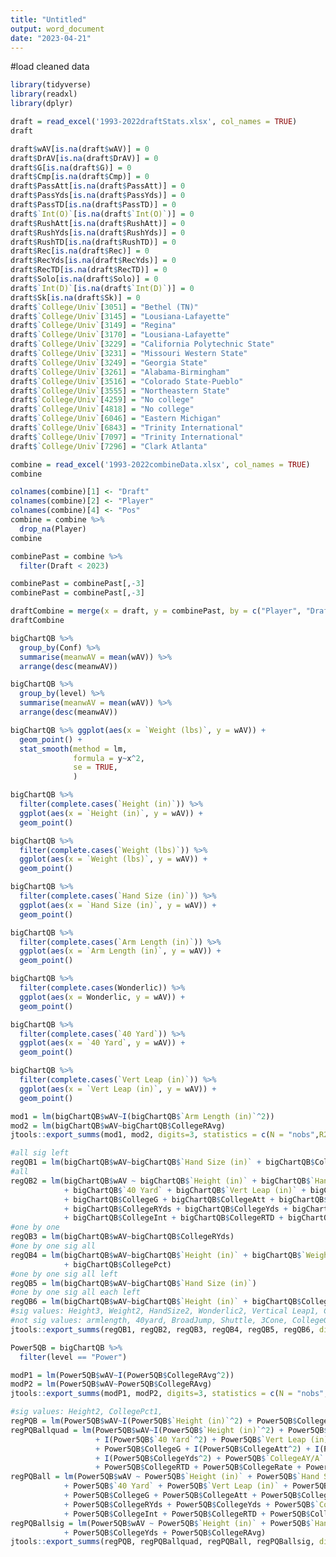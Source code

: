 ---
title: "Untitled"
output: word_document
date: "2023-04-21"
---

#load cleaned data
```{r}
library(tidyverse)
library(readxl)
library(dplyr)

draft = read_excel('1993-2022draftStats.xlsx', col_names = TRUE)
draft

draft$wAV[is.na(draft$wAV)] = 0
draft$DrAV[is.na(draft$DrAV)] = 0
draft$G[is.na(draft$G)] = 0
draft$Cmp[is.na(draft$Cmp)] = 0
draft$PassAtt[is.na(draft$PassAtt)] = 0
draft$PassYds[is.na(draft$PassYds)] = 0
draft$PassTD[is.na(draft$PassTD)] = 0
draft$`Int(O)`[is.na(draft$`Int(O)`)] = 0
draft$RushAtt[is.na(draft$RushAtt)] = 0
draft$RushYds[is.na(draft$RushYds)] = 0
draft$RushTD[is.na(draft$RushTD)] = 0
draft$Rec[is.na(draft$Rec)] = 0
draft$RecYds[is.na(draft$RecYds)] = 0
draft$RecTD[is.na(draft$RecTD)] = 0
draft$Solo[is.na(draft$Solo)] = 0
draft$`Int(D)`[is.na(draft$`Int(D)`)] = 0
draft$Sk[is.na(draft$Sk)] = 0
draft$`College/Univ`[3051] = "Bethel (TN)"
draft$`College/Univ`[3145] = "Lousiana-Lafayette"
draft$`College/Univ`[3149] = "Regina"
draft$`College/Univ`[3170] = "Lousiana-Lafayette"
draft$`College/Univ`[3229] = "California Polytechnic State"
draft$`College/Univ`[3231] = "Missouri Western State"
draft$`College/Univ`[3249] = "Georgia State"
draft$`College/Univ`[3261] = "Alabama-Birmingham"
draft$`College/Univ`[3516] = "Colorado State-Pueblo"
draft$`College/Univ`[3555] = "Northeastern State"
draft$`College/Univ`[4259] = "No college"
draft$`College/Univ`[4818] = "No college"
draft$`College/Univ`[6046] = "Eastern Michigan"
draft$`College/Univ`[6843] = "Trinity International"
draft$`College/Univ`[7097] = "Trinity International"
draft$`College/Univ`[7296] = "Clark Atlanta"

combine = read_excel('1993-2022combineData.xlsx', col_names = TRUE)
combine

colnames(combine)[1] <- "Draft"
colnames(combine)[2] <- "Player"
colnames(combine)[4] <- "Pos"
combine = combine %>%
  drop_na(Player)
combine

combinePast = combine %>%
  filter(Draft < 2023) 

combinePast = combinePast[,-3]
combinePast = combinePast[,-3]

draftCombine = merge(x = draft, y = combinePast, by = c("Player", "Draft"), all.x = TRUE)
draftCombine
```
```{r}
bigChartQB %>%
  group_by(Conf) %>%
  summarise(meanwAV = mean(wAV)) %>%
  arrange(desc(meanwAV))

bigChartQB %>%
  group_by(level) %>%
  summarise(meanwAV = mean(wAV)) %>%
  arrange(desc(meanwAV))
```

```{r}
bigChartQB %>% ggplot(aes(x = `Weight (lbs)`, y = wAV)) +
  geom_point() + 
  stat_smooth(method = lm,
              formula = y~x^2,
              se = TRUE,
              )

bigChartQB %>%
  filter(complete.cases(`Height (in)`)) %>%
  ggplot(aes(x = `Height (in)`, y = wAV)) +
  geom_point()

bigChartQB %>%
  filter(complete.cases(`Weight (lbs)`)) %>%
  ggplot(aes(x = `Weight (lbs)`, y = wAV)) +
  geom_point()

bigChartQB %>%
  filter(complete.cases(`Hand Size (in)`)) %>%
  ggplot(aes(x = `Hand Size (in)`, y = wAV)) +
  geom_point()

bigChartQB %>%
  filter(complete.cases(`Arm Length (in)`)) %>%
  ggplot(aes(x = `Arm Length (in)`, y = wAV)) +
  geom_point()

bigChartQB %>%
  filter(complete.cases(Wonderlic)) %>%
  ggplot(aes(x = Wonderlic, y = wAV)) +
  geom_point()

bigChartQB %>%
  filter(complete.cases(`40 Yard`)) %>%
  ggplot(aes(x = `40 Yard`, y = wAV)) +
  geom_point()

bigChartQB %>%
  filter(complete.cases(`Vert Leap (in)`)) %>%
  ggplot(aes(x = `Vert Leap (in)`, y = wAV)) +
  geom_point()


```
```{r}
mod1 = lm(bigChartQB$wAV~I(bigChartQB$`Arm Length (in)`^2))
mod2 = lm(bigChartQB$wAV~bigChartQB$CollegeRAvg)
jtools::export_summs(mod1, mod2, digits=3, statistics = c(N = "nobs",R2 = "r.squared",AIC = "AIC",BIC = "BIC"))
```

```{r}
#all sig left
regQB1 = lm(bigChartQB$wAV~bigChartQB$`Hand Size (in)` + bigChartQB$CollegeRYds + bigChartQB$CollegeRAvg)
#all
regQB2 = lm(bigChartQB$wAV ~ bigChartQB$`Height (in)` + bigChartQB$`Hand Size (in)` + bigChartQB$`Weight (lbs)` + bigChartQB$`Arm Length (in)`
            + bigChartQB$`40 Yard` + bigChartQB$`Vert Leap (in)` + bigChartQB$`Broad Jump (in)` + bigChartQB$Shuttle + bigChartQB$`3Cone`
            + bigChartQB$CollegeG + bigChartQB$CollegeAtt + bigChartQB$CollegeCmp + bigChartQB$CollegePct 
            + bigChartQB$CollegeRYds + bigChartQB$CollegeYds + bigChartQB$`CollegeAY/A` + bigChartQB$`CollegeY/A` + bigChartQB$CollegeTD
            + bigChartQB$CollegeInt + bigChartQB$CollegeRTD + bigChartQB$CollegeRate + bigChartQB$CollegeRAtt + bigChartQB$CollegeRAvg)
#one by one
regQB3 = lm(bigChartQB$wAV~bigChartQB$CollegeRYds)
#one by one sig all
regQB4 = lm(bigChartQB$wAV~bigChartQB$`Height (in)` + bigChartQB$`Weight (lbs)` + bigChartQB$`Hand Size (in)` + bigChartQB$`Vert Leap (in)` 
            + bigChartQB$CollegePct)
#one by one sig all left
regQB5 = lm(bigChartQB$wAV~bigChartQB$`Hand Size (in)`)
#one by one sig all each left
regQB6 = lm(bigChartQB$wAV~bigChartQB$`Height (in)` + bigChartQB$CollegePct)
#sig values: Height3, Weight2, HandSize2, Wonderlic2, Vertical Leap1, CollegePct1
#not sig values: armlength, 40yard, BroadJump, Shuttle, 3Cone, CollegeG, CollegeCmp, CollegeAtt, CollegeYds, CollegeTD, CollegeAYA, CollegeYA, Int, Rate, Rush
jtools::export_summs(regQB1, regQB2, regQB3, regQB4, regQB5, regQB6, digits=3, statistics = c(N = "nobs",R2 = "r.squared",AIC = "AIC",BIC = "BIC"))
```
```{r}
Power5QB = bigChartQB %>%
  filter(level == "Power")

modP1 = lm(Power5QB$wAV~I(Power5QB$CollegeRAvg^2))
modP2 = lm(Power5QB$wAV~Power5QB$CollegeRAvg)
jtools::export_summs(modP1, modP2, digits=3, statistics = c(N = "nobs",R2 = "r.squared",AIC = "AIC",BIC = "BIC"))

#sig values: Height2, CollegePct1, 
regPQB = lm(Power5QB$wAV~I(Power5QB$`Height (in)`^2) + Power5QB$CollegePct)
regPQBallquad = lm(Power5QB$wAV~I(Power5QB$`Height (in)`^2) + Power5QB$`Hand Size (in)` + Power5QB$`Weight (lbs)` + Power5QB$`Arm Length (in)`
                   + I(Power5QB$`40 Yard`^2) + Power5QB$`Vert Leap (in)` + Power5QB$`Broad Jump (in)` + Power5QB$Shuttle + Power5QB$`3Cone`
                   + Power5QB$CollegeG + I(Power5QB$CollegeAtt^2) + I(Power5QB$CollegeCmp^2) + Power5QB$CollegePct + I(Power5QB$CollegeRYds^2) 
                   + I(Power5QB$CollegeYds^2) + Power5QB$`CollegeAY/A` + Power5QB$`CollegeY/A` + Power5QB$CollegeTD + Power5QB$CollegeInt
                   + Power5QB$CollegeRTD + Power5QB$CollegeRate + Power5QB$CollegeRAtt + Power5QB$CollegeRAvg)
regPQBall = lm(Power5QB$wAV ~ Power5QB$`Height (in)` + Power5QB$`Hand Size (in)` + Power5QB$`Weight (lbs)` + Power5QB$`Arm Length (in)`
            + Power5QB$`40 Yard` + Power5QB$`Vert Leap (in)` + Power5QB$`Broad Jump (in)` + Power5QB$Shuttle + Power5QB$`3Cone`
            + Power5QB$CollegeG + Power5QB$CollegeAtt + Power5QB$CollegeCmp + Power5QB$CollegePct 
            + Power5QB$CollegeRYds + Power5QB$CollegeYds + Power5QB$`CollegeAY/A` + Power5QB$`CollegeY/A` + Power5QB$CollegeTD
            + Power5QB$CollegeInt + Power5QB$CollegeRTD + Power5QB$CollegeRate + Power5QB$CollegeRAtt + Power5QB$CollegeRAvg)
regPQBallsig = lm(Power5QB$wAV ~ Power5QB$`Height (in)` + Power5QB$`Hand Size (in)`+ Power5QB$`40 Yard` 
            + Power5QB$CollegeYds + Power5QB$CollegeRAvg)
jtools::export_summs(regPQB, regPQBallquad, regPQBall, regPQBallsig, digits=3, statistics = c(N = "nobs",R2 = "r.squared",AIC = "AIC",BIC = "BIC"))
```


